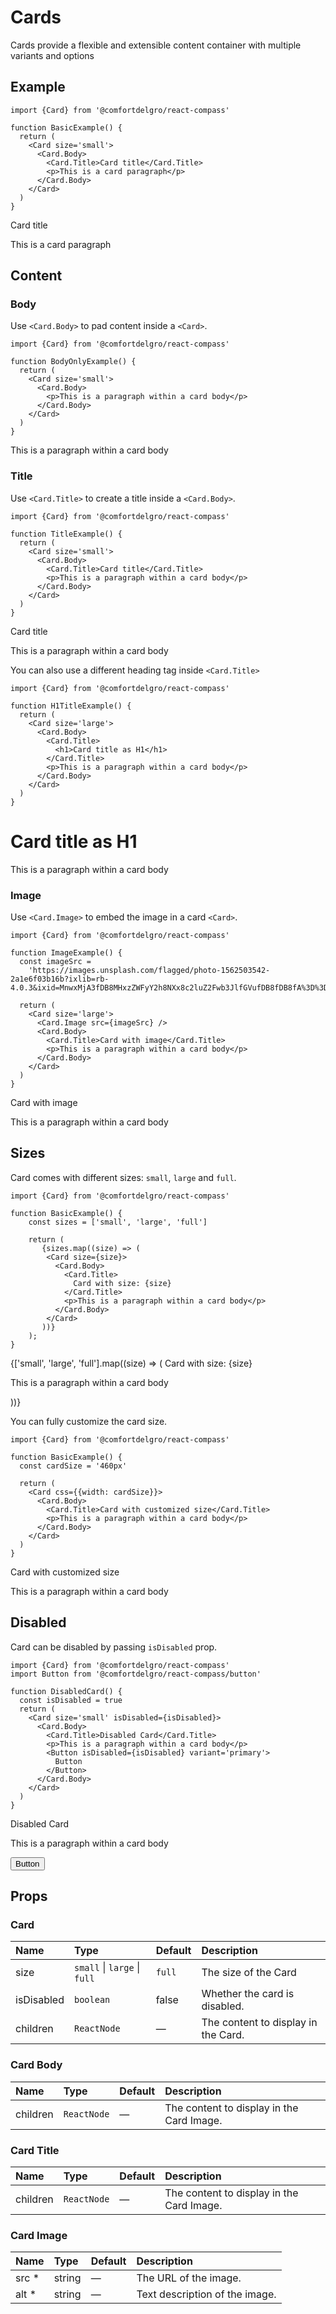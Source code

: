 # Cards

Cards provide a flexible and extensible content container with multiple variants and options

## Example

```tsx {22}
import {Card} from '@comfortdelgro/react-compass'

function BasicExample() {
  return (
    <Card size='small'>
      <Card.Body>
        <Card.Title>Card title</Card.Title>
        <p>This is a card paragraph</p>
      </Card.Body>
    </Card>
  )
}
```


<ComponentDisplay>
  <Card size='small'>
    <Card.Body>
      <Card.Title>Card title</Card.Title>
      <p style={{margin: 0}}>This is a card paragraph</p>
    </Card.Body>
  </Card>
</ComponentDisplay>

## Content

### Body

Use `<Card.Body>` to pad content inside a `<Card>`.

```tsx {22}
import {Card} from '@comfortdelgro/react-compass'

function BodyOnlyExample() {
  return (
    <Card size='small'>
      <Card.Body>
        <p>This is a paragraph within a card body</p>
      </Card.Body>
    </Card>
  )
}
```

<ComponentDisplay>
  <Card size='small'>
    <Card.Body>
      <p style={{margin: 0}}>This is a paragraph within a card body</p>
    </Card.Body>
  </Card>
</ComponentDisplay>

### Title

Use `<Card.Title>` to create a title inside a `<Card.Body>`.

```tsx {22}
import {Card} from '@comfortdelgro/react-compass'

function TitleExample() {
  return (
    <Card size='small'>
      <Card.Body>
        <Card.Title>Card title</Card.Title>
        <p>This is a paragraph within a card body</p>
      </Card.Body>
    </Card>
  )
}
```

<ComponentDisplay>
  <Card size='small'>
    <Card.Body>
      <Card.Title>Card title</Card.Title>
      <p style={{margin: 0}}>This is a paragraph within a card body</p>
    </Card.Body>
  </Card>
</ComponentDisplay>

You can also use a different heading tag inside `<Card.Title>`

```tsx {22}
import {Card} from '@comfortdelgro/react-compass'

function H1TitleExample() {
  return (
    <Card size='large'>
      <Card.Body>
        <Card.Title>
          <h1>Card title as H1</h1>
        </Card.Title>
        <p>This is a paragraph within a card body</p>
      </Card.Body>
    </Card>
  )
}
```

<ComponentDisplay>
  <Card size='large'>
    <Card.Body>
      <Card.Title>
        <h1 style={{fontSize: '32px'}}>Card title as H1</h1>
      </Card.Title>
      <p style={{margin: 0}}>This is a paragraph within a card body</p>
    </Card.Body>
  </Card>
</ComponentDisplay>

### Image

Use `<Card.Image>` to embed the image in a card `<Card>`.

```tsx {22}
import {Card} from '@comfortdelgro/react-compass'

function ImageExample() {
  const imageSrc =
    'https://images.unsplash.com/flagged/photo-1562503542-2a1e6f03b16b?ixlib=rb-4.0.3&ixid=MnwxMjA3fDB8MHxzZWFyY2h8NXx8c2luZ2Fwb3JlfGVufDB8fDB8fA%3D%3D&w=1000&q=80'

  return (
    <Card size='large'>
      <Card.Image src={imageSrc} />
      <Card.Body>
        <Card.Title>Card with image</Card.Title>
        <p>This is a paragraph within a card body</p>
      </Card.Body>
    </Card>
  )
}
```

<ComponentDisplay>
  <Card size='large'>
    <Card.Image
      src={
        'https://images.unsplash.com/flagged/photo-1562503542-2a1e6f03b16b?ixlib=rb-4.0.3&ixid=MnwxMjA3fDB8MHxzZWFyY2h8NXx8c2luZ2Fwb3JlfGVufDB8fDB8fA%3D%3D&w=1000&q=80'
      }
    />
    <Card.Body>
      <Card.Title css={{fontSize: '24px'}}>Card with image</Card.Title>
      <p style={{margin: 0}}>This is a paragraph within a card body</p>
    </Card.Body>
  </Card>
</ComponentDisplay>

## Sizes

Card comes with different sizes: `small`, `large` and `full`.

```tsx {22}
import {Card} from '@comfortdelgro/react-compass'

function BasicExample() {
    const sizes = ['small', 'large', 'full']

    return (
       {sizes.map((size) => (
        <Card size={size}>
          <Card.Body>
            <Card.Title>
              Card with size: {size}
            </Card.Title>
            <p>This is a paragraph within a card body</p>
          </Card.Body>
        </Card>
       ))}
    );
}
```

<ComponentDisplay>
  {['small', 'large', 'full'].map((size) => (
    <Card key={size} css={{marginBottom: '24px'}} size={size}>
      <Card.Body>
        <Card.Title css={{fontSize: '20px'}}>Card with size: {size}</Card.Title>
        <p>This is a paragraph within a card body</p>
      </Card.Body>
    </Card>
  ))}
</ComponentDisplay>

You can fully customize the card size.

```tsx {22}
import {Card} from '@comfortdelgro/react-compass'

function BasicExample() {
  const cardSize = '460px'

  return (
    <Card css={{width: cardSize}}>
      <Card.Body>
        <Card.Title>Card with customized size</Card.Title>
        <p>This is a paragraph within a card body</p>
      </Card.Body>
    </Card>
  )
}
```

<ComponentDisplay>
  <Card css={{width: '460px'}}>
    <Card.Body>
      <Card.Title css={{fontSize: '20px'}}>
        Card with customized size
      </Card.Title>
      <p>This is a paragraph within a card body</p>
    </Card.Body>
  </Card>
</ComponentDisplay>

## Disabled

Card can be disabled by passing `isDisabled` prop.

```tsx {22}
import {Card} from '@comfortdelgro/react-compass'
import Button from '@comfortdelgro/react-compass/button'

function DisabledCard() {
  const isDisabled = true
  return (
    <Card size='small' isDisabled={isDisabled}>
      <Card.Body>
        <Card.Title>Disabled Card</Card.Title>
        <p>This is a paragraph within a card body</p>
        <Button isDisabled={isDisabled} variant='primary'>
          Button
        </Button>
      </Card.Body>
    </Card>
  )
}
```


<ComponentDisplay>
  <Card size='small' isDisabled>
    <Card.Body>
      <Card.Title>Disabled Card</Card.Title>
      <p>This is a paragraph within a card body</p>
      <Button isDisabled>Button</Button>
    </Card.Body>
  </Card>
</ComponentDisplay>

## Props

### Card

| Name       | Type                         | Default | Description                         |
| :--------- | :--------------------------- | :------ | :---------------------------------- |
| size       | `small` \| `large` \| `full` | `full`  | The size of the Card                |
| isDisabled | `boolean`                    | false   | Whether the card is disabled.       |
| children   | `ReactNode`                  | —       | The content to display in the Card. |

### Card Body

| Name     | Type        | Default | Description                               |
| :------- | :---------- | :------ | :---------------------------------------- |
| children | `ReactNode` | —       | The content to display in the Card Image. |

### Card Title

| Name     | Type        | Default | Description                               |
| :------- | :---------- | :------ | :---------------------------------------- |
| children | `ReactNode` | —       | The content to display in the Card Image. |

### Card Image

| Name   | Type   | Default | Description                    |
| :----- | :----- | :------ | :----------------------------- |
| src \* | string | —       | The URL of the image.          |
| alt \* | string | —       | Text description of the image. |
